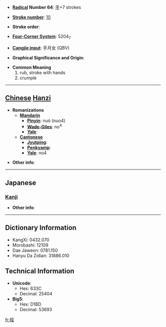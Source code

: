 * '''[[Wiktionary:Chinese radical index| Radical]] Number 64''': [[Wiktionary:Chinese radical index 手|手]]+7 strokes

* '''[[Wiktionary:Chinese total strokes index|Stroke number]]''': [[Wiktionary:Chinese total strokes index 10|10]]

* '''Stroke order''': 

* '''[[Wiktionary:Chinese four corner index|Four-Corner System]]''': 5204<sub>7</sub>

* '''[[Wiktionary:Chinese Cangjie index|Cangjie input]]''': 手月女 (QBV)

* '''Graphical Significance and Origin''': 

* '''Common Meaning'''
*#rub, stroke with hands
*# crumple


----

== [[Chinese]] [[Hanzi]] ==

* '''Romanizations'''
** '''[[Mandarin]]'''
*** '''[[Pinyin]]''': nuò (nuo4)
*** '''[[Wade-Giles]]''': no<sup>4</sup>
*** '''[[Yale]]''': 
** '''[[Cantonese]]'''
*** '''[[Jyutping]]''':
*** '''[[Penkyamp]]''': 
*** '''[[Yale]]''': no4

* '''Other info''': 

----

==Japanese==
===[[Kanji]]===
{{kanji|on readings=[[だ]] (da), [[な]] (na), [[だい]] (dai), [[ない]] (nai)|kun readings=[[おとす]] (otosu)}}

* '''Other info''':  

----

== Dictionary Information ==

* KangXi: 0432.070
* Morobashi: 12109
* Dae Jaweon: 0781.150
* Hanyu Da Zidian: 31886.010

== Technical Information ==

* '''Unicode''':
** Hex: 633C
** Decimal: 25404
* '''Big5''':
** Hex: D1BD
** Decimal: 53693

[[fr:挼]]